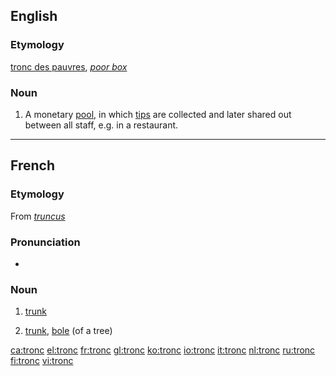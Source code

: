==English==

===Etymology===
{{etyl|fr}} [[tronc des pauvres]], ''[[poor box]]''

===Noun===
{{en-noun}}

# {{British}} A monetary [[pool]], in which [[tips]] are collected and later shared out between all staff, e.g. in a restaurant.

----

==French==

===Etymology===
From {{etyl|la|fr}} ''[[truncus]]''

===Pronunciation===
* {{audio|Fr-tronc.ogg|audio}}

===Noun===
{{fr-noun|m}}

# {{anatomy|lang=fr}} [[trunk]]
# {{botany|lang=fr}} [[trunk]], [[bole]] (of a tree)

[[ca:tronc]]
[[el:tronc]]
[[fr:tronc]]
[[gl:tronc]]
[[ko:tronc]]
[[io:tronc]]
[[it:tronc]]
[[nl:tronc]]
[[ru:tronc]]
[[fi:tronc]]
[[vi:tronc]]